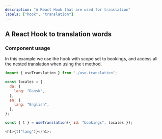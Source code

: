 ```yaml
---
description: "A React Hook that are used for translation"
labels: ["hook", "translation"]
---
```



## A React Hook to translation words

### Component usage

In this example we use the hook with scope set to bookings, and access all the nested translation when using the t method.

```js
import { useTranslation } from "./use-translation";

const locales = {
  da: {
    lang: "Dansk",
  },
  en: {
    lang: "English",
  },
};

const { t } = useTranslation({ id: "bookings", locales });

<h1>{t("lang")}</h1>;
```
